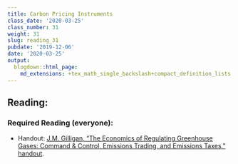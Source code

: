 ```yaml
---
title: Carbon Pricing Instruments
class_date: '2020-03-25'
class_number: 31
weight: 31
slug: reading_31
pubdate: '2019-12-06'
date: '2020-03-25'
output:
  blogdown::html_page:
    md_extensions: +tex_math_single_backslash+compact_definition_lists
---
```

## Reading:

### Required Reading (everyone):
* Handout: [J.M. Gilligan, "The Economics of Regulating Greenhouse Gases: Command & Control, Emissions Trading, and Emissions Taxes," handout](/files/reading_handouts/Economics_of_Regulating_Greenhouse_Gases.pdf){target="_blank"}.



